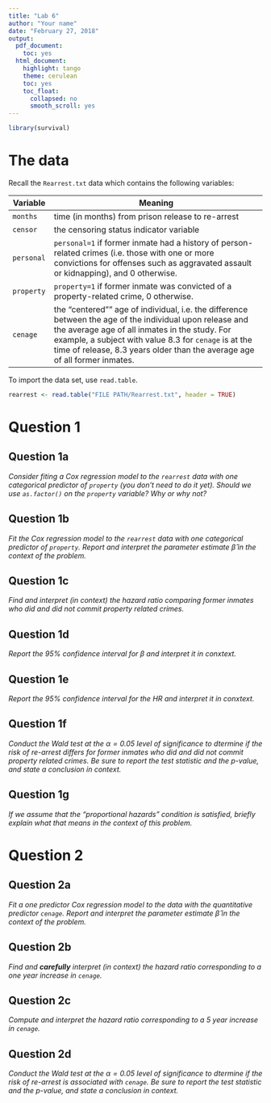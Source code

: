 ```yaml
---
title: "Lab 6"
author: "Your name"
date: "February 27, 2018"
output:
  pdf_document:
    toc: yes
  html_document:
    highlight: tango
    theme: cerulean
    toc: yes
    toc_float:
      collapsed: no
      smooth_scroll: yes
---
```



```r
library(survival)
```

# The data

Recall the `Rearrest.txt` data which contains the following variables:

Variable  | Meaning
--------- |-----------------------------------------------
`months`  | time (in months) from prison release to re-arrest
`censor`  | the censoring status indicator variable
`personal`| `personal=1` if former inmate had a history of person-related crimes  (i.e. those with one or more convictions for offenses such as aggravated assault or kidnapping), and 0 otherwise.
`property`|  `property=1` if former inmate was convicted of a property-related crime, 0 otherwise.
`cenage`  | the "centered"" age of individual, i.e. the difference between the age of the individual upon release and the average age of all inmates in the study. For example, a subject with value 8.3 for `cenage` is at the time of release, 8.3 years older than the average age of all former inmates.

To import the data set, use `read.table`.

```r
rearrest <- read.table("FILE PATH/Rearrest.txt", header = TRUE)
```



# Question 1

## Question 1a
*Consider fiting a Cox regression model to the `rearrest` data with one categorical predictor of `property` (you don't need to do it yet).  Should we use `as.factor()` on the `property` variable?  Why or why not?*



## Question 1b
*Fit the Cox regression model to the `rearrest` data with one categorical predictor of `property`.  Report and interpret the parameter estimate $\hat{\beta}$ in the context of the problem.*


## Question 1c
*Find and interpret (in context) the hazard ratio comparing former inmates who did and did not commit property related crimes.*



## Question 1d
*Report the 95% confidence interval for $\beta$ and interpret it in conxtext.*



## Question 1e
*Report the 95% confidence interval for the $HR$ and interpret it in conxtext.*



## Question 1f
*Conduct the Wald test at the $\alpha=0.05$ level of significance to dtermine if the risk of re-arrest differs for former inmates who did and did not commit property related crimes.  Be sure to report the test statistic and the $p$-value, and state a conclusion in context.*



## Question 1g 
*If we assume that the "proportional hazards" condition is satisfied, briefly explain what that means in the context of this problem.*







# Question 2

## Question 2a 
*Fit a one predictor Cox regression model to the \texttt{rearrest} data with the quantitative predictor `cenage`. Report and interpret the parameter estimate $\hat{\beta}$ in the context of the problem.*


## Question 2b 
*Find and **carefully** interpret (in context) the hazard ratio corresponding to a one year increase in `cenage`.*


## Question 2c 
*Compute and interpret the hazard ratio corresponding to a 5 year increase in `cenage`.*


## Question 2d
*Conduct the Wald test at the $\alpha=0.05$ level of significance to dtermine if the risk of re-arrest is associated with `cenage`.  Be sure to report the test statistic and the $p$-value, and state a conclusion in context.*

